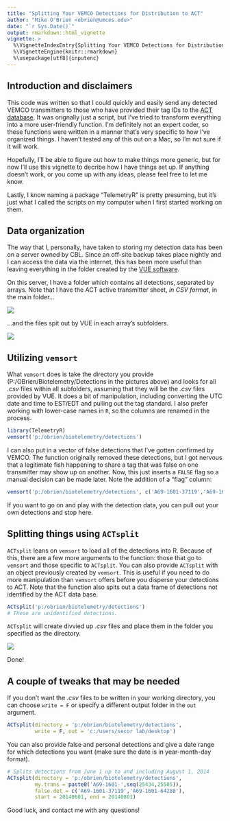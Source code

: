 ```yaml
---
title: "Splitting Your VEMCO Detections for Distribution to ACT"
author: "Mike O'Brien <obrien@umces.edu>"
date: "`r Sys.Date()`"
output: rmarkdown::html_vignette
vignette: >
  %\VignetteIndexEntry{Splitting Your VEMCO Detections for Distribution to ACT}
  %\VignetteEngine{knitr::rmarkdown}
  %\usepackage[utf8]{inputenc}
---
```



## Introduction and disclaimers

This code was written so that I could quickly and easily send any detected VEMCO transmitters to those who have provided their tag IDs to the [ACT database](http://www.theactnetwork.com). It was orignally just a script, but I've tried to transform everything into a more user-friendly function. I'm definitely not an expert coder, so these functions were written in a manner that's very specific to how I've organized things. I haven't tested any of this out on a Mac, so I'm not sure if it will work. 

Hopefully, I'll be able to figure out how to make things more generic, but for now I'll use this vignette to decribe how I have things set up. If anything doesn't work, or you come up with any ideas, please feel free to let me know.

Lastly, I know naming a package "TelemetryR" is pretty presuming, but it's just what I called the scripts on my computer when I first started working on them.


## Data organization

The way that I, personally, have taken to storing my detection data has been on a server owned by CBL. Since an off-site backup takes place nightly and I can access the data via the internet, this has been more useful than leaving everything in the folder created by the [VUE software](http://vemco.com/products/vue-software/).

On this server, I have a folder which contains all detections, separated by arrays. Note that I have the ACT active transmitter sheet, *in CSV format*, in the main folder...

![](folders.png)

...and the files spit out by VUE in each array's subfolders.

![](vuefiles.png)


## Utilizing `vemsort`

What `vemsort` does is take the directory you provide (P:/OBrien/Biotelemetry/Detections in the pictures above) and looks for all *.csv* files within all subfolders, assuming that they will be the *.csv* files provided by VUE. It does a bit of manipulation, including converting the UTC date and time to EST/EDT and pulling out the tag standard. I also prefer working with lower-case names in `R`, so the columns are renamed in the process.

```r
library(TelemetryR)
vemsort('p:/obrien/biotelemetry/detections')
```

I can also put in a vector of false detections that I've gotten confirmed by VEMCO. The function originally removed these detections, but I got nervous that a legitimate fish happening to share a tag that was false on one transmitter may show up on another. Now, this just inserts a `FALSE` flag so a manual decision can be made later. Note the addition of a "flag" column:

```r
vemsort('p:/obrien/biotelemetry/detections', c('A69-1601-37119','A69-1601-64288'))
```

If you want to go on and play with the detection data, you can pull out your own detections and stop here.


## Splitting things using `ACTsplit`

`ACTsplit` leans on `vemsort` to load all of the detections into R. Because of this, there are a few more arguments to the function: those that go to `vemsort` and those specific to `ACTsplit`. You can also provide `ACTsplit` with an object previously created by `vemsort`. This is useful if you need to do more manipulation than `vemsort` offers before you disperse your detections to ACT. Note that the function also spits out a data frame of detections not identified by the ACT data base.

```r
ACTsplit('p:/obrien/biotelemetry/detections')
# These are unidentified detections.
```

`ACTsplit` will create divvied up *.csv* files and place them in the folder you specified as the directory.

![](final.png)

Done!

## A couple of tweaks that may be needed

If you don't want the *.csv* files to be written in your working directory, you can choose `write = F` or specify a different output folder in the `out` argument.

```r
ACTsplit(directory = 'p:/obrien/biotelemetry/detections',
         write = F, out = 'c:/users/secor lab/desktop')
```

You can also provide false and personal detections and give a date range for which detections you want (make sure the date is in year-month-day format).

```r
# Splits detections from June 1 up to and including August 1, 2014
ACTsplit(directory = 'p:/obrien/biotelemetry/detections',
         my.trans = paste0('A69-1601-',seq(25434,25505)),
         false.det = c('A69-1601-37119','A69-1601-64288'),
         start = 20140601, end = 20140801)
```

Good luck, and contact me with any questions!